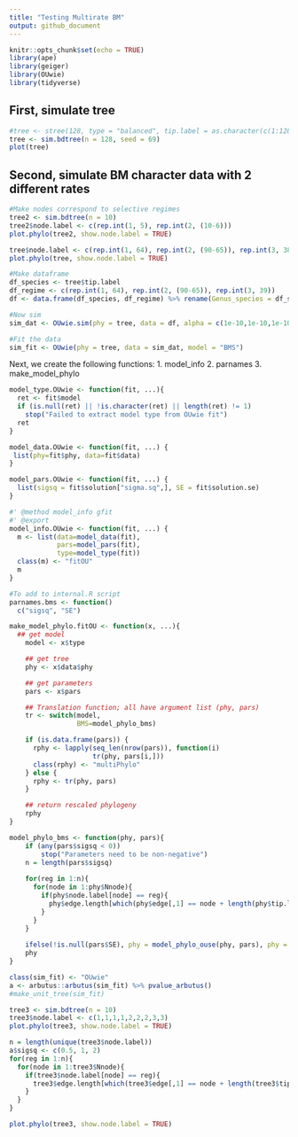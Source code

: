 ```yaml
---
title: "Testing Multirate BM"
output: github_document
---
```


```r
knitr::opts_chunk$set(echo = TRUE)
library(ape)
library(geiger)
library(OUwie)
library(tidyverse)
```

## First, simulate tree

``` r
#tree <- stree(128, type = "balanced", tip.label = as.character(c(1:128))) %>% compute.brlen()
tree <- sim.bdtree(n = 128, seed = 69)
plot(tree)
```

## Second, simulate BM character data with 2 different rates

``` r
#Make nodes correspond to selective regimes
tree2 <- sim.bdtree(n = 10)
tree2$node.label <- c(rep.int(1, 5), rep.int(2, (10-6)))
plot.phylo(tree2, show.node.label = TRUE)

tree$node.label <- c(rep.int(1, 64), rep.int(2, (90-65)), rep.int(3, 38))
plot.phylo(tree, show.node.label = TRUE)

#Make dataframe
df_species <- tree$tip.label
df_regime <- c(rep.int(1, 64), rep.int(2, (90-65)), rep.int(3, 39))
df <- data.frame(df_species, df_regime) %>% rename(Genus_species = df_species, Reg = df_regime)

#Now sim
sim_dat <- OUwie.sim(phy = tree, data = df, alpha = c(1e-10,1e-10,1e-10), sigma.sq = c(0.45,0.90,0.23), theta0 = 1.0, theta = c(0,0,0))

#Fit the data
sim_fit <- OUwie(phy = tree, data = sim_dat, model = "BMS")
```

Next, we create the following functions:
  1. model_info
  2. parnames
  3. make_model_phylo
  
``` r

model_type.OUwie <- function(fit, ...){
  ret <- fit$model
  if (is.null(ret) || !is.character(ret) || length(ret) != 1)
    stop("Failed to extract model type from OUwie fit")
  ret
}

model_data.OUwie <- function(fit, ...) {
 list(phy=fit$phy, data=fit$data)
}

model_pars.OUwie <- function(fit, ...) {
  list(sigsq = fit$solution["sigma.sq",], SE = fit$solution.se)
}

#' @method model_info gfit
#' @export
model_info.OUwie <- function(fit, ...) {
  m <- list(data=model_data(fit),
            pars=model_pars(fit),
            type=model_type(fit))
  class(m) <- "fitOU"
  m
}
```

``` r
#To add to internal.R script
parnames.bms <- function()
  c("sigsq", "SE")
```

``` r
make_model_phylo.fitOU <- function(x, ...){
  ## get model
    model <- x$type

    ## get tree
    phy <- x$data$phy

    ## get parameters
    pars <- x$pars

    ## Translation function; all have argument list (phy, pars)
    tr <- switch(model,
                 BMS=model_phylo_bms)

    if (is.data.frame(pars)) {
      rphy <- lapply(seq_len(nrow(pars)), function(i)
                     tr(phy, pars[i,]))
      class(rphy) <- "multiPhylo"
    } else {
      rphy <- tr(phy, pars)
    }

    ## return rescaled phylogeny
    rphy
}

model_phylo_bms <- function(phy, pars){
    if (any(pars$sigsq < 0))
        stop("Parameters need to be non-negative")
    n = length(pars$sigsq)
    
    for(reg in 1:n){
      for(node in 1:phy$Nnode){
        if(phy$node.label[node] == reg){
          phy$edge.length[which(phy$edge[,1] == node + length(phy$tip.label))] <-    phy$edge.length[which(phy$edge[,1] == node + length(phy$tip.label))] * pars$sigsq[reg]^2
        }
      }
    }
    
    ifelse(!is.null(pars$SE), phy = model_phylo_ouse(phy, pars), phy = phy)
    phy    
}

```

``` r
class(sim_fit) <- "OUwie"
a <- arbutus::arbutus(sim_fit) %>% pvalue_arbutus()
#make_unit_tree(sim_fit)
```


``` r
tree3 <- sim.bdtree(n = 10)
tree3$node.label <- c(1,1,1,1,2,2,2,3,3)
plot.phylo(tree3, show.node.label = TRUE)

n = length(unique(tree3$node.label))
a$sigsq <- c(0.5, 1, 2)    
for(reg in 1:n){
  for(node in 1:tree3$Nnode){
    if(tree3$node.label[node] == reg){
      tree3$edge.length[which(tree3$edge[,1] == node + length(tree3$tip.label))] <-    tree3$edge.length[which(tree3$edge[,1] == node + length(tree3$tip.label))] * a$sigsq[reg]^2
    }
  }
}

plot.phylo(tree3, show.node.label = TRUE)
```